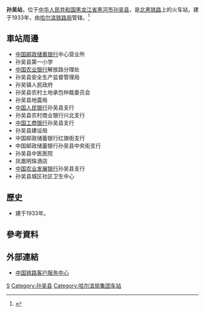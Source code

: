 {{Expand|time=2016-08-20T02:10:26+00:00}}
{{Infobox China railway station
|车站名称 =孙吴站
|图片 = 巡道工出品 Photo by Xundaogong 孙吴站夜晚 - panoramio.jpg
|图片介绍 = 
|其他名称 = 
|车站拼音 = Sunwu
|英文名称 =Sunwu Railway Station
|车站代码 = 59726
|电报码 = SKB
|拼音码 = SWU
|车站位置 = [[黑龙江省|黑龙江省]][[黑河市|黑河市]][[孙吴县|孙吴县]]
|坐标 = {{coord|49.424226|N|127.316135|E|display=inline,title}}
|归属 = [[哈尔滨铁路局|哈尔滨铁路局]]
|线路 = [[北黑铁路|北黑铁路]]
|车站等级 =[[三等站_(中铁)|三等站]]
|月台数目 = 
|股道数目 = 
}}
'''孙吴站'''，位于[[中华人民共和国|中华人民共和国]][[黑龙江省|黑龙江省]][[黑河市|黑河市]][[孙吴县|孙吴县]]，是[[北黑铁路|北黑铁路]]上的火车站，建于1933年，由[[哈尔滨铁路局|哈尔滨铁路局]]管辖。<ref>{{Cite web |url=http://search.huochepiao.com/huochezhan/jieshao/1179.htm |title=孙吴火车站介绍 |access-date=2016-08-20 |archive-date=2016-08-01 |archive-url=https://web.archive.org/web/20160801154114/http://search.huochepiao.com/huochezhan/jieshao/1179.htm |dead-url=no }}</ref>
==車站周邊==
* [[中国邮政储蓄银行|中国邮政储蓄银行]]中心营业所
* 孙吴县第一小学
* [[中国农业银行|中国农业银行]]解放路分理处
* 孙吴县安全生产监督管理局
* 孙吴镇人民政府
* 孙吴县农村土地承包仲裁委员会
* 孙吴县地震局
* [[中国人民银行|中国人民银行]]孙吴县支行
* 孙吴县农村商业银行兴北支行
* [[中国工商银行|中国工商银行]]孙吴县支行
* 孙吴县建设局
* 中国邮政储蓄银行红旗街支行
* 中国邮政储蓄银行孙吴县中央街支行
* 孙吴县中医医院
* 凤凰明珠酒店
* [[中国农业发展银行|中国农业发展银行]]孙吴县支行
* 孙吴县城区社区卫生中心

==歷史==
* 建于1933年。
==參考資料==
{{reflist}}
==外部連結==
* [http://www.12306.cn/mormhweb/ 中国铁路客户服务中心] {{Wayback|url=http://www.12306.cn/mormhweb/ |date=20180205163941 }}

{{China-rail-stub}}
{{北黑铁路}}
[[Category:黑河市铁路车站|S]]
[[Category:孙吴县|Category:孙吴县]]
[[Category:哈尔滨局集团车站|Category:哈尔滨局集团车站]]